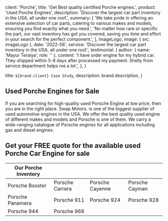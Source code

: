 
  client: 'Porche',
  title: 'Get Best quality certified Porche engines.',
  product: 'Used Porche Engines',
  description:
    'Discover the largest car part inventory in the USA, all under one roof.',
  summary: [
    'We take pride in offering an extensive selection of car parts, catering to various makes and models, ensuring you find exactly what you need.',
    'No matter how rare or specific the part, our vast inventory has got you covered, saving you time and effort in your search for the perfect component.',
  ],
  imageLogo,
  image: { src: imageLogo },
  date: '2022-06',
  service:
    'Discover the largest car part inventory in the USA, all under one roof.',
  testimonial: {
    author: { name: 'Mayur Teraiya', role: '' },
    content:
      'I have order engine for my hybrid car. They shipped within 5-8 days after processed my payment. Shelly from service department helps me a lot.',
  },
}

  title: `${brand.client} Case Study`,
  description: brand.description,
}

## Used Porche Engines for Sale

If you are searching for high-quality used Porsche Engine at low price, then you are in the right place. Swap Motors. is one of the biggest supplier of used automotive engines in the USA. We offer the best quality used engine of different makes and models and Porsche is one of them. We carry a wide-ranging catalogue of Porsche engines for all applications including gas and diesel engines.

## Get your FREE quote for the available used Porche Car Engine for sale

| Our Porche Inventory |                 |                 |                |
| -------------------- | --------------- | --------------- | -------------- |
| Porsche Boxster      | Porsche Carrera | Porsche Cayenne | Porsche Cayman |
| Porsche Panamera     | Porsche 911     | Porsche 924     | Porsche 928    |
| Porsche 944          | Porsche 968     |                 |                |

